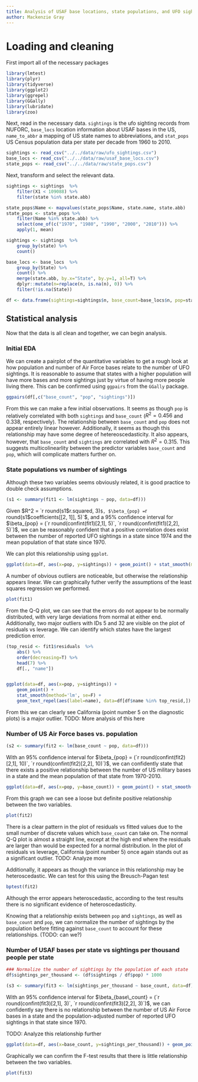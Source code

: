 ```yaml
---
title: Analysis of USAF base locations, state populations, and UFO sightings
author: Mackenzie Gray
---
```


# Loading and cleaning

First import all of the necessary packages

```r
library(lmtest)
library(plyr)
library(tidyverse)
library(ggplot2)
library(ggrepel)
library(GGally)
library(lubridate)
library(zoo)
```

Next, read in the necessary data.
`sightings` is the ufo sighting records from NUFORC, `base_locs` location information about USAF bases in the US,
`name_to_abbr` a mapping of US state names to abbreviations, and `stat_pops` US Census population data per state per decade from 1960 to 2010. 

```r
sightings <- read_csv("../../data/raw/ufo_sightings.csv")
base_locs <- read_csv("../../data/raw/usaf_base_locs.csv")
state_pops <- read_csv("../../data/raw/state_pops.csv")
```

Next, transform and select the relevant data.

```r
sightings <- sightings  %>%
    filter(X1 < 109088) %>%
    filter(state %in% state.abb)

state_pops$Name <- mapvalues(state_pops$Name, state.name, state.abb)
state_pops <- state_pops %>%
    filter(Name %in% state.abb) %>%
    select(one_of(c("1970", "1980", "1990", "2000", "2010"))) %>%
    apply(1, mean)

sightings <- sightings  %>%
    group_by(state) %>%
    count()

base_locs <- base_locs  %>%
    group_by(State) %>%
    count() %>%
    merge(state.abb, by.x="State", by.y=1, all=T) %>%
    dplyr::mutate(n=replace(n, is.na(n), 0)) %>%
    filter(!is.na(State))

df <- data.frame(sightings=sightings$n, base_count=base_locs$n, pop=state_pops, name=state.abb)

```

## Statistical analysis
Now that the data is all clean and together, we can begin analysis. 

### Initial EDA

We can create a pairplot of the quantitative variables to get a rough look at how population and number of Air Force bases relate to the number of UFO sightings.
It is reasonable to assume that states with a higher population will have more bases and more sightings just by virtue of having more people living there.
This can be confirmed using `ggpairs` from the `GGally` package.

```r
ggpairs(df[,c("base_count", "pop", "sightings")])
```

From this we can make a few initial observations.
It seems as though `pop` is relatively correlated with both `sightings` and `base_count` ($R^2 = 0.456$ and $0.338$, respectively).
The relationship between `base_count` and `pop` does not appear entirely linear however.
Additionally, it seems as though this relationship may have some degree of hetereoscedasticity.
It also appears, however, that `base_count` and `sightings` are correlated with $R^2 = 0.315$.
This suggests multicolinearlity between the predictor variables `base_count` and `pop`, which will complicate matters further on.

### State populations vs number of sightings

Although these two variables seems obviously related, it is good practice to double check assumptions.

```r
(s1 <- summary(fit1 <- lm(sightings ~ pop, data=df)))
```

Given $R^2 = `r round(s1$r.squared, 3)`$, $\beta_{pop} = `r round(s1$coefficients[[2, 1]], 5)`$, and a 95% confidence interval for $\beta_{pop} = (`r round(confint(fit1)[2,1], 5)`, `r round(confint(fit1)[2,2], 5)`)$, we can be reasonably confident that a positive correlation does exist between the number of reported UFO sightings in a state since 1974 and the mean population of that state since 1970.

We can plot this relationship using `ggplot`.

```r
ggplot(data=df, aes(x=pop, y=sightings)) + geom_point() + stat_smooth(method='lm', se=F)
```

A number of obvious outliers are noticeable, but otherwise the relationship appears linear.
We can graphically futher verify the assumptions of the least squares regression we performed.

```r
plot(fit1)
```

From the Q-Q plot, we can see that the errors do not appear to be normally distributed, with very large deviations from normal at either end.
Additionally, two major outliers with IDs 5 and 32 are visible on the plot of residuals vs leverage. We can identify which states have the largest prediction error.

```r
(top_resid <- fit1$residuals  %>%
    abs() %>%
    order(decreasing=T) %>%
    head(7) %>%
    df[., "name"])


ggplot(data=df, aes(x=pop, y=sightings)) +
    geom_point() +
    stat_smooth(method='lm', se=F) +
    geom_text_repel(aes(label=name), data=df[df$name %in% top_resid,])

```

From this we can clearly see California (point number 5 on the diagnostic plots) is a major outlier.
TODO: More analysis of this here


### Number of US Air Force bases vs. population

```r
(s2 <- summary(fit2 <- lm(base_count ~ pop, data=df)))
```

With an 95% confidence interval for $\beta_{pop} = (`r round(confint(fit2)[2,1], 10)`, `r round(confint(fit2)[2,2], 10)`)$, we can confidently state that there exists a positive relationship between the number of US military bases in a state and the mean population of that state from 1970-2010.

```r
ggplot(data=df, aes(x=pop, y=base_count)) + geom_point() + stat_smooth(method='lm', se=F)
```

From this graph we can see a loose but definite positive relationship between the two variables.

```r
plot(fit2)
```

There is a clear pattern in the plot of residuals vs fitted values due to the small number of discrete values which `base_count` can take on.
The normal Q-Q plot is almost a straight line, except at the high end where the residuals are larger than would be expected for a normal distribution.
In the plot of residuals vs leverage, California (point number 5) once again stands out as a significant outlier.
TODO: Analyze more

Additionally, it appears as though the variance in this relationship may be heteroscedastic.
We can test for this using the Breusch-Pagan test

```r
bptest(fit2)
```

Although the error appears heteroscedastic, according to the test results there is no significant evidence of heteroscedasticity.

Knowing that a relationship exists between `pop` and `sightings`, as well as `base_count` and `pop`, we can normalize the number of sightings by the population before fitting against `base_count` to account for these relationships. (TODO: can we?)

### Number of USAF bases per state vs sightings per thousand people per state

```r
### Normalize the number of sightings by the population of each state
df$sightings_per_thousand <- (df$sightings / df$pop) * 1000

(s3 <- summary(fit3 <- lm(sightings_per_thousand ~ base_count, data=df)))
```

With an 95% confidence interval for $\beta_{base\_count} = (`r round(confint(fit3)[2,1], 3)`, `r round(confint(fit3)[2,2], 3)`)$, we can confidently say there is no relationship between the number of US Air Force bases in a state and the population-adjusted number of reported UFO sightings in that state since 1970.

TODO: Analyze this relationship further

```r
ggplot(data=df, aes(x=base_count, y=sightings_per_thousand)) + geom_point() + stat_smooth(method='lm', se=F)
```

Graphically we can confirm the F-test results that there is little relationship between the two variables.


```r
plot(fit3)
```
